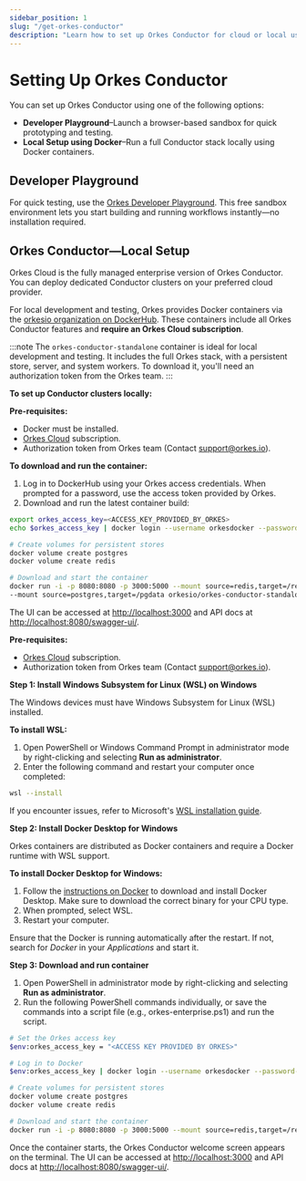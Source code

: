 ```yaml
---
sidebar_position: 1
slug: "/get-orkes-conductor"
description: "Learn how to set up Orkes Conductor for cloud or local use."
---
```



# Setting Up Orkes Conductor

You can set up Orkes Conductor using one of the following options:

- **Developer Playground**–Launch a browser-based sandbox for quick prototyping and testing.
- **Local Setup using Docker**–Run a full Conductor stack locally using Docker containers.

## Developer Playground

For quick testing, use the [Orkes Developer Playground](https://developer.orkescloud.com/). This free sandbox environment lets you start building and running workflows instantly—no installation required.


## Orkes Conductor—Local Setup​

Orkes Cloud is the fully managed enterprise version of Orkes Conductor. You can deploy dedicated Conductor clusters on your preferred cloud provider.

For local development and testing, Orkes provides Docker containers via the [orkesio organization on DockerHub](https://hub.docker.com/orgs/orkesio/repositories). These containers include all Orkes Conductor features and **require an Orkes Cloud subscription**.

:::note
The `orkes-conductor-standalone` container is ideal for local development and testing. It includes the full Orkes stack, with a persistent store, server, and system workers. To download it, you'll need an authorization token from the Orkes team.
:::

**To set up Conductor clusters locally:**

<Tabs>
<TabItem value="mac linux commands" label="macOS, Linux">

**Pre-requisites:**
* Docker must be installed.
* [Orkes Cloud](https://cloud.orkes.io/) subscription.
* Authorization token from Orkes team (Contact support@orkes.io).

**To download and run the container:**
1. Log in to DockerHub using your Orkes access credentials. When prompted for a password, use the access token provided by Orkes.
2. Download and run the latest container build​​:

```bash
export orkes_access_key=<ACCESS_KEY_PROVIDED_BY_ORKES>
echo $orkes_access_key | docker login --username orkesdocker --password-stdin

# Create volumes for persistent stores
docker volume create postgres
docker volume create redis

# Download and start the container
docker run -i -p 8080:8080 -p 3000:5000 --mount source=redis,target=/redis \
--mount source=postgres,target=/pgdata orkesio/orkes-conductor-standalone:latest
```
The UI can be accessed at [http://localhost:3000](http://localhost:3000) and API docs at [http://localhost:8080/swagger-ui/](http://localhost:8080/swagger-ui/). 

</TabItem>
<TabItem value="windows commands" label="Windows">

**Pre-requisites:**
* [Orkes Cloud](https://cloud.orkes.io/) subscription.
* Authorization token from Orkes team (Contact support@orkes.io).

**Step 1: Install Windows Subsystem for Linux (WSL) on Windows**

The Windows devices must have Windows Subsystem for Linux (WSL) installed.

**To install WSL:**
1. Open PowerShell or Windows Command Prompt in administrator mode by right-clicking and selecting **Run as administrator**.
2. Enter the following command and restart your computer once completed:
```bash
wsl --install
```
If you encounter issues, refer to Microsoft's [WSL installation guide](https://learn.microsoft.com/en-us/windows/wsl/install).

**Step 2: Install Docker Desktop for Windows**

Orkes containers are distributed as Docker containers and require a Docker runtime with WSL support. 

**To install Docker Desktop for Windows:**
1. Follow the [instructions on Docker](https://docs.docker.com/desktop/install/windows-install/) to download and install Docker Desktop. Make sure to download the correct binary for your CPU type.
2. When prompted, select WSL.
3. Restart your computer.

Ensure that the Docker is running automatically after the restart. If not, search for *Docker* in your *Applications* and start it.

**Step 3: Download and run container**
1. Open PowerShell in administrator mode by right-clicking and selecting **Run as administrator**.
2. Run the following PowerShell commands individually, or save the commands into a script file (e.g., orkes-enterprise.ps1) and run the script.
```bash
# Set the Orkes access key
$env:orkes_access_key = "<ACCESS KEY PROVIDED BY ORKES>"

# Log in to Docker
$env:orkes_access_key | docker login --username orkesdocker --password-stdin

# Create volumes for persistent stores
docker volume create postgres
docker volume create redis

# Download and start the container
docker run -i -p 8080:8080 -p 3000:5000 --mount source=redis,target=/redis --mount source=postgres,target=/pgdata orkesio/orkes-conductor-standalone:latest
```
Once the container starts, the Orkes Conductor welcome screen appears on the terminal. The UI can be accessed at [http://localhost:3000](http://localhost:3000) and API docs at [http://localhost:8080/swagger-ui/](http://localhost:8080/swagger-ui/). 
</TabItem>
</Tabs>

